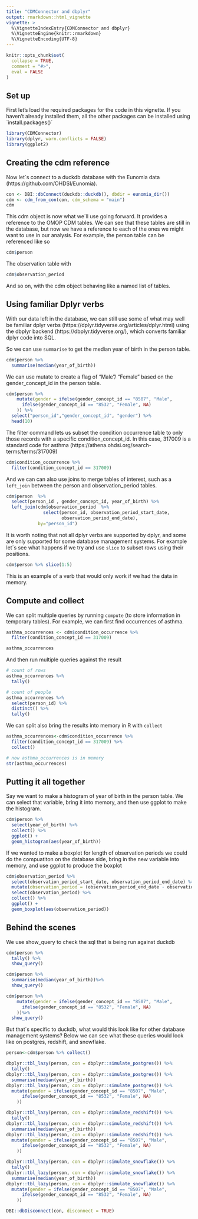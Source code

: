 ```yaml
---
title: "CDMConnector and dbplyr"
output: rmarkdown::html_vignette
vignette: >
  %\VignetteIndexEntry{CDMConnector and dbplyr}
  %\VignetteEngine{knitr::rmarkdown}
  %\VignetteEncoding{UTF-8}
---
```


```r
knitr::opts_chunk$set(
  collapse = TRUE,
  comment = "#>",
  eval = FALSE
)
```

## Set up

First let's load the required packages for the code in this vignette. If you haven't already installed them, all the other packages can be installed using ´install.packages()´ 

```r
library(CDMConnector)
library(dplyr, warn.conflicts = FALSE)
library(ggplot2)
```

## Creating the cdm reference

Now let´s connect to a duckdb database with the Eunomia data (https://github.com/OHDSI/Eunomia).

```r
con <- DBI::dbConnect(duckdb::duckdb(), dbdir = eunomia_dir())
cdm <- cdm_from_con(con, cdm_schema = "main")
cdm
```


This cdm object is now what we´ll use going forward. It provides a reference to the OMOP CDM tables. We can see that these tables are still in the database, but now we have a reference to each of the ones we might want to use in our analysis. For example, the person table can be referenced like so


```r
cdm$person
```

The observation table with
```r
cdm$observation_period
```

And so on, with the cdm object behaving like a named list of tables.  



## Using familiar Dplyr verbs

With our data left in the database, we can still use some of what may well be familiar dplyr verbs (https://dplyr.tidyverse.org/articles/dplyr.html) using the dbplyr backend (https://dbplyr.tidyverse.org/), which converts familiar dplyr code into SQL.

So we can use `summarise` to get the median year of birth in the person table.

```r
cdm$person %>% 
  summarise(median(year_of_birth)) 
```

We can use mutate to create a flag of "Male"/ "Female" based on the gender_concept_id in the person table.

```r
cdm$person %>%
    mutate(gender = ifelse(gender_concept_id == "8507", "Male",
      ifelse(gender_concept_id == "8532", "Female", NA)
    )) %>% 
  select("person_id","gender_concept_id", "gender") %>% 
  head(10)
```

The filter command lets us subset the condition occurrence table to only those records with a specific condition_concept_id. In this case, 317009 is a standard code for asthma (https://athena.ohdsi.org/search-terms/terms/317009)

```r
cdm$condition_occurrence %>%
  filter(condition_concept_id == 317009) 
```
  
And we can can also use joins to merge tables of interest, such as a `left_join` between the person and observation_period tables.

```r
cdm$person  %>%
  select(person_id , gender_concept_id, year_of_birth) %>% 
  left_join(cdm$observation_period  %>% 
              select(person_id, observation_period_start_date,
                     observation_period_end_date),
            by="person_id")

```

It is worth noting that not all dplyr verbs are supported by dplyr, and some are only supported for some database management systems. For example let´s see what happens if we try and use `slice` to subset rows using their positions.

```r
cdm$person %>% slice(1:5)
```

This is an example of a verb that would only work if we had the data in memory.

## Compute and collect

We can split multiple queries by running `compute` (to store information in temporary tables). For example, we can first find occurrences of asthma.

```r
asthma_occurrences <- cdm$condition_occurrence %>%
  filter(condition_concept_id == 317009) 

asthma_occurrences
```

And then run multiple queries against the result
```r
# count of rows
asthma_occurrences %>%
  tally()

# count of people
asthma_occurrences %>%
  select(person_id) %>%
  distinct() %>%
  tally()
```

We can split also bring the results into memory in R with `collect`

```r
asthma_occurrences<-cdm$condition_occurrence %>%
  filter(condition_concept_id == 317009) %>% 
  collect() 

# now asthma_occurrences is in memory
str(asthma_occurrences)
```


## Putting it all together

Say we want to make a histogram of year of birth in the person table. We can select that variable, bring it into memory, and then use ggplot to make the histogram.

```r
cdm$person %>% 
  select(year_of_birth) %>%
  collect() %>% 
  ggplot() +
  geom_histogram(aes(year_of_birth))
```

If we wanted to make a boxplot for length of observation periods we could do the compuatiton on the database side, bring in the new variable into memory, and use ggplot to produce the boxplot
```r
cdm$observation_period %>%
  select(observation_period_start_date, observation_period_end_date) %>%
  mutate(observation_period = (observation_period_end_date - observation_period_start_date)/365,25) %>%
  select(observation_period) %>% 
  collect() %>%
  ggplot() +
  geom_boxplot(aes(observation_period))
```


## Behind the scenes
We use show_query to check the sql that is being run against duckdb
```r
cdm$person %>% 
  tally() %>% 
  show_query()
```

```r
cdm$person %>% 
  summarise(median(year_of_birth))%>% 
  show_query() 
```

```r
cdm$person %>%
    mutate(gender = ifelse(gender_concept_id == "8507", "Male",
      ifelse(gender_concept_id == "8532", "Female", NA)
    ))%>% 
  show_query() 
```

But that´s specific to duckdb, what would this look like for other database management systems? Below we can see what these queries would look like on postgres, redshift, and snowflake.

```r
person<-cdm$person %>% collect()

dbplyr::tbl_lazy(person, con = dbplyr::simulate_postgres()) %>% 
  tally()
dbplyr::tbl_lazy(person, con = dbplyr::simulate_postgres()) %>% 
  summarise(median(year_of_birth))
dbplyr::tbl_lazy(person, con = dbplyr::simulate_postgres()) %>% 
  mutate(gender = ifelse(gender_concept_id == "8507", "Male",
      ifelse(gender_concept_id == "8532", "Female", NA)
    ))

dbplyr::tbl_lazy(person, con = dbplyr::simulate_redshift()) %>% 
  tally()
dbplyr::tbl_lazy(person, con = dbplyr::simulate_redshift()) %>% 
  summarise(median(year_of_birth))
dbplyr::tbl_lazy(person, con = dbplyr::simulate_redshift()) %>% 
  mutate(gender = ifelse(gender_concept_id == "8507", "Male",
      ifelse(gender_concept_id == "8532", "Female", NA)
    ))

dbplyr::tbl_lazy(person, con = dbplyr::simulate_snowflake()) %>% 
  tally()
dbplyr::tbl_lazy(person, con = dbplyr::simulate_snowflake()) %>% 
  summarise(median(year_of_birth))
dbplyr::tbl_lazy(person, con = dbplyr::simulate_snowflake()) %>% 
  mutate(gender = ifelse(gender_concept_id == "8507", "Male",
      ifelse(gender_concept_id == "8532", "Female", NA)
    ))
```

```r
DBI::dbDisconnect(con, disconnect = TRUE)
```

<div style="margin-bottom:3cm;"></div>
